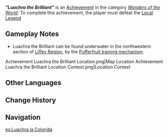 {{Achievement Infobox
|id           = 81393
|order id     = 1377
|category     = Wonders of the World
|description  = Defeat the local legend, Luachra the Brilliant.
|requirements = 
|primogems    = 5
|tracking     = 
|hidden       = 1
|topic        = Cherubic Sea Hare;Local Legend
|type         = Exploration
}}
'''''"Luachra the Brilliant"''''' is an [[Achievement]] in the category ''[[Wonders of the World]]''. To complete this achievement, the player must defeat the [[Local Legend]] {{Enemy|Cherubic Sea Hare|text=Luachra the Brilliant &mdash; Guardian of "Paradise."}}

==Gameplay Notes==
* Luachra the Brilliant can be found underwater in the northwestern section of [[Liffey Region]], by the [[Le Scaphandre et le Pufferfruit|Pufferfruit training mechanism]].
<gallery>
Achievement Luachra the Brilliant Location.png|Map Location
Achievement Luachra the Brilliant Location Context.png|Location Context
</gallery>

==Other Languages==
{{Other Languages
|en      = "Luachra the Brilliant"
|zhs     = 「极彩的露珂菈」
|zhs_rm  = 
|zht     = 「極彩的露珂菈」
|zht_rm  = 
|zh_tl   = 
|ja      = 「極彩色のルケア」
|ja_rm   = "Gokusaishiki no Rukea"
|ja_tl   = 
|ko      = 「화려한 루어크라」
|ko_rm   = 
|ko_tl   = "Luachra the Splendid"
|es      = Luachra la Colorida
|es_tl   = Luachra the Colorful
|fr      = Luachra la brillante
|fr_tl   = Luachra the Brilliant
|ru      = Лиахра Блистательная
|ru_tl   = {{sic|Liachra}} the Brilliant
|th      = "Luachra แสนยอดเยี่ยม"
|th_rm   = 
|th_tl   = 
|vi      = "Luachra Muôn Màu"
|vi_tl   = 
|de      = „Luachra die Farbenfrohe“
|de_tl   = "Luachra the Colorful"
|id      = "Luachra the Brilliant"
|pt      = "Luachra, a Brilhante"
|pt_tl   = 
|tr      = "Muhteşem Luachra"
|tr_tl   = "Brilliant Luachra"
|it      = "Luachra la Brillante"
|it_tl   = "Luachra the Brilliant"
}}

==Change History==
{{Change History|4.1}}

==Navigation==
{{Achievement Navbox|Wonders of the World|Exploration}}

[[es:Luachra la Colorida]]